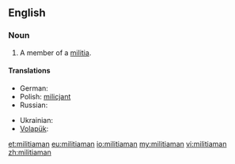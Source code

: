 ==English==
===Noun===
{{en-noun|pl=militiamen}}

#A member of a [[militia]].

====Translations====
{{trans-top|member of a militia}}
* German: {{t-|de|Milizionär|m}}
* Polish: [[milicjant]] {{m}}
* Russian: {{t|ru|милиционер|m|tr=milicionér|sc=Cyrl}}
{{trans-mid}}
* Ukrainian: {{t|uk|міліціянт|m|tr=milicijánt|sc=Cyrl}}
* [[Volapük]]: {{qualifier|male or female}} {{t|vo|sifanakomipan}}
{{trans-bottom}}

[[et:militiaman]]
[[eu:militiaman]]
[[io:militiaman]]
[[my:militiaman]]
[[vi:militiaman]]
[[zh:militiaman]]